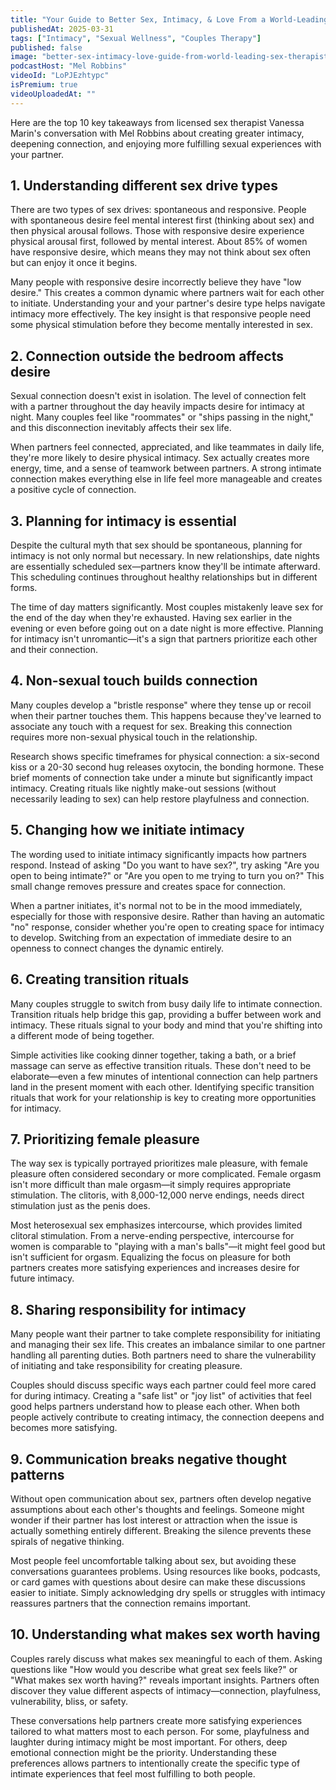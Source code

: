 ```yaml
---
title: "Your Guide to Better Sex, Intimacy, & Love From a World-Leading Sex Therapist"
publishedAt: 2025-03-31
tags: ["Intimacy", "Sexual Wellness", "Couples Therapy"]
published: false
image: "better-sex-intimacy-love-guide-from-world-leading-sex-therapist.jpg"
podcastHost: "Mel Robbins"
videoId: "LoPJEzhtypc"
isPremium: true
videoUploadedAt: ""
---
```



<PodcastSummaryPageLayout frontmatter={frontmatter}>

Here are the top 10 key takeaways from licensed sex therapist Vanessa Marin's conversation with Mel Robbins about creating greater intimacy, deepening connection, and enjoying more fulfilling sexual experiences with your partner.

## 1. Understanding different sex drive types

There are two types of sex drives: spontaneous and responsive. People with spontaneous desire feel mental interest first (thinking about sex) and then physical arousal follows. Those with responsive desire experience physical arousal first, followed by mental interest. About 85% of women have responsive desire, which means they may not think about sex often but can enjoy it once it begins.

Many people with responsive desire incorrectly believe they have "low desire." This creates a common dynamic where partners wait for each other to initiate. Understanding your and your partner's desire type helps navigate intimacy more effectively. The key insight is that responsive people need some physical stimulation before they become mentally interested in sex.

## 2. Connection outside the bedroom affects desire

Sexual connection doesn't exist in isolation. The level of connection felt with a partner throughout the day heavily impacts desire for intimacy at night. Many couples feel like "roommates" or "ships passing in the night," and this disconnection inevitably affects their sex life.

When partners feel connected, appreciated, and like teammates in daily life, they're more likely to desire physical intimacy. Sex actually creates more energy, time, and a sense of teamwork between partners. A strong intimate connection makes everything else in life feel more manageable and creates a positive cycle of connection.

## 3. Planning for intimacy is essential

Despite the cultural myth that sex should be spontaneous, planning for intimacy is not only normal but necessary. In new relationships, date nights are essentially scheduled sex—partners know they'll be intimate afterward. This scheduling continues throughout healthy relationships but in different forms.

The time of day matters significantly. Most couples mistakenly leave sex for the end of the day when they're exhausted. Having sex earlier in the evening or even before going out on a date night is more effective. Planning for intimacy isn't unromantic—it's a sign that partners prioritize each other and their connection.

## 4. Non-sexual touch builds connection

Many couples develop a "bristle response" where they tense up or recoil when their partner touches them. This happens because they've learned to associate any touch with a request for sex. Breaking this connection requires more non-sexual physical touch in the relationship.

Research shows specific timeframes for physical connection: a six-second kiss or a 20-30 second hug releases oxytocin, the bonding hormone. These brief moments of connection take under a minute but significantly impact intimacy. Creating rituals like nightly make-out sessions (without necessarily leading to sex) can help restore playfulness and connection.

## 5. Changing how we initiate intimacy

The wording used to initiate intimacy significantly impacts how partners respond. Instead of asking "Do you want to have sex?", try asking "Are you open to being intimate?" or "Are you open to me trying to turn you on?" This small change removes pressure and creates space for connection.

When a partner initiates, it's normal not to be in the mood immediately, especially for those with responsive desire. Rather than having an automatic "no" response, consider whether you're open to creating space for intimacy to develop. Switching from an expectation of immediate desire to an openness to connect changes the dynamic entirely.

## 6. Creating transition rituals

Many couples struggle to switch from busy daily life to intimate connection. Transition rituals help bridge this gap, providing a buffer between work and intimacy. These rituals signal to your body and mind that you're shifting into a different mode of being together.

Simple activities like cooking dinner together, taking a bath, or a brief massage can serve as effective transition rituals. These don't need to be elaborate—even a few minutes of intentional connection can help partners land in the present moment with each other. Identifying specific transition rituals that work for your relationship is key to creating more opportunities for intimacy.

## 7. Prioritizing female pleasure

The way sex is typically portrayed prioritizes male pleasure, with female pleasure often considered secondary or more complicated. Female orgasm isn't more difficult than male orgasm—it simply requires appropriate stimulation. The clitoris, with 8,000-12,000 nerve endings, needs direct stimulation just as the penis does.

Most heterosexual sex emphasizes intercourse, which provides limited clitoral stimulation. From a nerve-ending perspective, intercourse for women is comparable to "playing with a man's balls"—it might feel good but isn't sufficient for orgasm. Equalizing the focus on pleasure for both partners creates more satisfying experiences and increases desire for future intimacy.

## 8. Sharing responsibility for intimacy

Many people want their partner to take complete responsibility for initiating and managing their sex life. This creates an imbalance similar to one partner handling all parenting duties. Both partners need to share the vulnerability of initiating and take responsibility for creating pleasure.

Couples should discuss specific ways each partner could feel more cared for during intimacy. Creating a "safe list" or "joy list" of activities that feel good helps partners understand how to please each other. When both people actively contribute to creating intimacy, the connection deepens and becomes more satisfying.

## 9. Communication breaks negative thought patterns

Without open communication about sex, partners often develop negative assumptions about each other's thoughts and feelings. Someone might wonder if their partner has lost interest or attraction when the issue is actually something entirely different. Breaking the silence prevents these spirals of negative thinking.

Most people feel uncomfortable talking about sex, but avoiding these conversations guarantees problems. Using resources like books, podcasts, or card games with questions about desire can make these discussions easier to initiate. Simply acknowledging dry spells or struggles with intimacy reassures partners that the connection remains important.

## 10. Understanding what makes sex worth having

Couples rarely discuss what makes sex meaningful to each of them. Asking questions like "How would you describe what great sex feels like?" or "What makes sex worth having?" reveals important insights. Partners often discover they value different aspects of intimacy—connection, playfulness, vulnerability, bliss, or safety.

These conversations help partners create more satisfying experiences tailored to what matters most to each person. For some, playfulness and laughter during intimacy might be most important. For others, deep emotional connection might be the priority. Understanding these preferences allows partners to intentionally create the specific type of intimate experiences that feel most fulfilling to both people.

</PodcastSummaryPageLayout>
